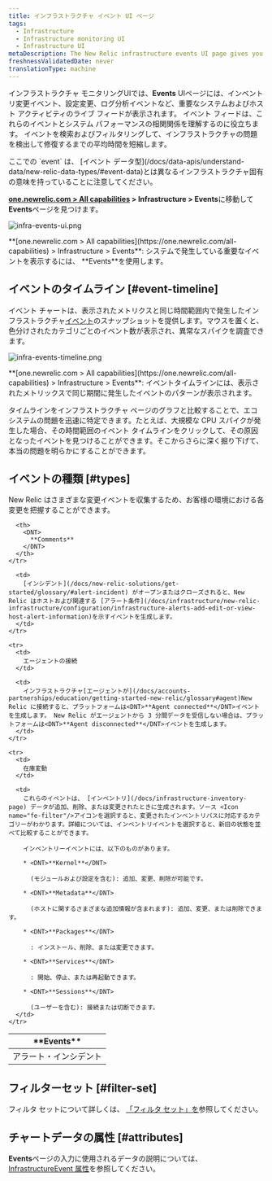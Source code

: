 ```yaml
---
title: インフラストラクチャ イベント UI ページ
tags:
  - Infrastructure
  - Infrastructure monitoring UI
  - Infrastructure UI
metaDescription: The New Relic infrastructure events UI page gives you a unified timeline of important changes and events in your architecture.
freshnessValidatedDate: never
translationType: machine
---
```




インフラストラクチャ モニタリングUIでは、<DNT>**Events**</DNT> UIページには、インベントリ変更イベント、設定変更、ログ分析イベントなど、重要なシステムおよびホスト アクティビティのライブ フィードが表示されます。 イベント フィードは、これらのイベントとシステム パフォーマンスの相関関係を理解するのに役立ちます。 イベントを検索およびフィルタリングして、インフラストラクチャの問題を検出して修復するまでの平均時間を短縮します。

<Callout variant="tip">
  ここでの `event` は、 [イベント データ型](/docs/data-apis/understand-data/new-relic-data-types/#event-data)とは異なるインフラストラクチャ固有の意味を持っていることに注意してください。
</Callout>

<DNT>**[one.newrelic.com > All capabilities](https://one.newrelic.com/all-capabilities) > Infrastructure > Events**</DNT>に移動して<DNT>**Events**</DNT>ページを見つけます。

<img
  title="infra-events-ui.png"
  alt="infra-events-ui.png"
  src={infrastructureEvents}
/>

<figcaption>
  <DNT>**[one.newrelic.com > All capabilities](https://one.newrelic.com/all-capabilities) > Infrastructure > Events**</DNT>: システムで発生している重要なイベントを表示するには、 <DNT>**Events**</DNT>を使用します。
</figcaption>

## イベントのタイムライン [#event-timeline]

イベント チャートは、表示されたメトリクスと同じ時間範囲内で発生したインフラストラクチャ[イベント](/docs/infrastructure/new-relic-infrastructure/infrastructure-ui-pages/infrastructure-events-page)のスナップショットを提供します。マウスを置くと、色分けされたカテゴリごとのイベント数が表示され、異常なスパイクを調査できます。

<img
  title="infra-events-timeline.png"
  alt="infra-events-timeline.png"
  src={infrastructureEventsTimeline}
/>

<figcaption>
  <DNT>**[one.newrelic.com > All capabilities](https://one.newrelic.com/all-capabilities) > Infrastructure > Events**</DNT>: イベントタイムラインには、表示されたメトリックスで同じ期間に発生したイベントのパターンが表示されます。
</figcaption>

タイムラインをインフラストラクチャ ページのグラフと比較することで、エコシステムの問題を迅速に特定できます。たとえば、大規模な CPU スパイクが発生した場合、その時間範囲のイベント タイムラインをクリックして、その原因となったイベントを見つけることができます。そこからさらに深く掘り下げて、本当の問題を明らかにすることができます。

## イベントの種類 [#types]

New Relic はさまざまな変更イベントを収集するため、お客様の環境における各変更を把握することができます。

<table>
  <thead>
    <tr>
      <th style={{ width: "200px" }}>
        <DNT>
          **Events**
        </DNT>
      </th>

      <th>
        <DNT>
          **Comments**
        </DNT>
      </th>
    </tr>
  </thead>

  <tbody>
    <tr>
      <td>
        アラート・インシデント
      </td>

      <td>
        [インシデント](/docs/new-relic-solutions/get-started/glossary/#alert-incident) がオープンまたはクローズされると、New Relic はホストおよび関連する [アラート条件](/docs/infrastructure/new-relic-infrastructure/configuration/infrastructure-alerts-add-edit-or-view-host-alert-information)を示すイベントを生成します。
      </td>
    </tr>

    <tr>
      <td>
        エージェントの接続
      </td>

      <td>
        インフラストラクチャ[エージェントが](/docs/accounts-partnerships/education/getting-started-new-relic/glossary#agent)New Relic に接続すると、プラットフォームは<DNT>**Agent connected**</DNT>イベントを生成します。 New Relic がエージェントから 3 分間データを受信しない場合は、プラットフォームは<DNT>**Agent disconnected**</DNT>イベントを生成します。
      </td>
    </tr>

    <tr>
      <td>
        在庫変動
      </td>

      <td>
        これらのイベントは、 [インベントリ](/docs/infrastructure-inventory-page) データが追加、削除、または変更されたときに生成されます。ソース <Icon name="fe-filter"/>アイコンを選択すると、変更されたインベントリパスに対応するカテゴリーがわかります。詳細については、インベントリイベントを選択すると、新旧の状態を並べて比較することができます。

        インベントリーイベントには、以下のものがあります。

        * <DNT>**Kernel**</DNT>

          (モジュールおよび設定を含む): 追加、変更、削除が可能です。

        * <DNT>**Metadata**</DNT>

          (ホストに関するさまざまな追加情報が含まれます): 追加、変更、または削除できます。

        * <DNT>**Packages**</DNT>

          : インストール、削除、または変更できます。

        * <DNT>**Services**</DNT>

          : 開始、停止、または再起動できます。

        * <DNT>**Sessions**</DNT>

          (ユーザーを含む): 接続または切断できます。
      </td>
    </tr>
  </tbody>
</table>

## フィルターセット [#filter-set]

フィルタ セットについて詳しくは、 [「フィルタ セット」を](/docs/infrastructure/infrastructure-ui-pages/infrastructure-inventory-page-search-your-entire-infrastructure#filter-sets)参照してください。

## チャートデータの属性 [#attributes]

<DNT>**Events**</DNT>ページの入力に使用されるデータの説明については、 [InfrastructureEvent 属性](/attribute-dictionary/?event=InfrastructureEvent)を参照してください。